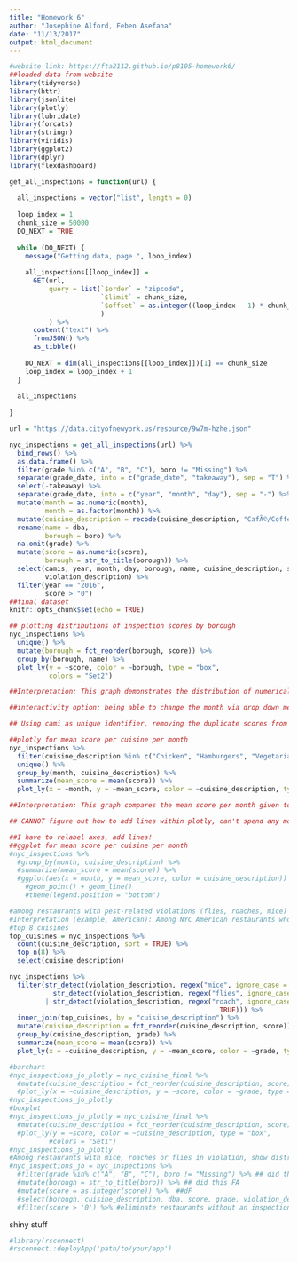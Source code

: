 ```yaml
---
title: "Homework 6"
author: "Josephine Alford, Feben Asefaha"
date: "11/13/2017"
output: html_document
---
```


```r
#website link: https://fta2112.github.io/p8105-homework6/
##loaded data from website
library(tidyverse)
library(httr)
library(jsonlite)
library(plotly)
library(lubridate)
library(forcats)
library(stringr)
library(viridis)
library(ggplot2)
library(dplyr)
library(flexdashboard)

get_all_inspections = function(url) {
  
  all_inspections = vector("list", length = 0)
  
  loop_index = 1
  chunk_size = 50000
  DO_NEXT = TRUE
  
  while (DO_NEXT) {
    message("Getting data, page ", loop_index)
    
    all_inspections[[loop_index]] = 
      GET(url,
          query = list(`$order` = "zipcode",
                       `$limit` = chunk_size,
                       `$offset` = as.integer((loop_index - 1) * chunk_size)
                       )
          ) %>%
      content("text") %>%
      fromJSON() %>%
      as_tibble()
    
    DO_NEXT = dim(all_inspections[[loop_index]])[1] == chunk_size
    loop_index = loop_index + 1
  }
  
  all_inspections
  
}

url = "https://data.cityofnewyork.us/resource/9w7m-hzhe.json"

nyc_inspections = get_all_inspections(url) %>%
  bind_rows() %>% 
  as.data.frame() %>% 
  filter(grade %in% c("A", "B", "C"), boro != "Missing") %>% 
  separate(grade_date, into = c("grade_date", "takeaway"), sep = "T") %>%
  select(-takeaway) %>% 
  separate(grade_date, into = c("year", "month", "day"), sep = "-") %>%
  mutate(month = as.numeric(month),
         month = as.factor(month)) %>% 
  mutate(cuisine_description = recode(cuisine_description, "CafÃ©/Coffee/Tea" = "Cafe", "Latin (Cuban, Dominican, Puerto Rican, South & Central American)" = "Latin")) %>%
  rename(name = dba,
         borough = boro) %>% 
  na.omit(grade) %>% 
  mutate(score = as.numeric(score),
         borough = str_to_title(borough)) %>%
  select(camis, year, month, day, borough, name, cuisine_description, score, grade, 
         violation_description) %>% 
  filter(year == "2016",
         score > "0")
##final dataset
knitr::opts_chunk$set(echo = TRUE)
```



```r
## plotting distributions of inspection scores by borough
nyc_inspections %>% 
  unique() %>% 
  mutate(borough = fct_reorder(borough, score)) %>% 
  group_by(borough, name) %>% 
  plot_ly(y = ~score, color = ~borough, type = "box",
          colors = "Set2") 

##Interpretation: This graph demonstrates the distribution of numerical inspection scores given in 2016 to the food establishments of the five boroughs. Scores increase as violations do, so the lower the score, the better. Manhattan had the establishment with the worst score of the year (83), but the borough also had the lowest median score (along with Queens).

##interactivity option: being able to change the month via drop down menu?
```

```r
## Using cami as unique identifier, removing the duplicate scores from each individual inspection

##plotly for mean score per cuisine per month
nyc_inspections %>% 
  filter(cuisine_description %in% c("Chicken", "Hamburgers", "Vegetarian")) %>%
  unique() %>% 
  group_by(month, cuisine_description) %>% 
  summarize(mean_score = mean(score)) %>% 
  plot_ly(x = ~month, y = ~mean_score, color = ~cuisine_description, type = "scatter") 

##Interpretation: This graph compares the mean score per month given to establishments from three cuisine types: Chicken, Hamburgers, and Vegetarian. Chicken restaurants generally fared the worst out of the three over the whole year, while Vegetarian and Hamburger restaurants oscillated between lowest scores from month to month. 

## CANNOT figure out how to add lines within plotly, can't spend any more time on this until after we get dashboard working

##I have to relabel axes, add lines!
##ggplot for mean score per cuisine per month
#nyc_inspections %>% 
  #group_by(month, cuisine_description) %>% 
  #summarize(mean_score = mean(score)) %>% 
  #ggplot(aes(x = month, y = mean_score, color = cuisine_description)) +
    #geom_point() + geom_line()
    #theme(legend.position = "bottom")
```


```r
#among restaurants with pest-related violations (flies, roaches, mice) in 2016, what is the distribution of scores? partioned by letter grades of A, B or C and by most popular cuisines in all boroughs (top 8)
#Interpretation (example, American): Among NYC American restaurants who were evaluated in 2016 and recieved a pest-related violation, those who recieved a grade of A had an average score of 11.1, those who recieved a grade of B had an average score of 19.9, and those with a C had an average score of 37.8.
#top 8 cuisines 
top_cuisines = nyc_inspections %>%
  count(cuisine_description, sort = TRUE) %>% 
  top_n(8) %>% 
  select(cuisine_description) 

nyc_inspections %>% 
  filter(str_detect(violation_description, regex("mice", ignore_case = TRUE)) |
           str_detect(violation_description, regex("flies", ignore_case = TRUE))
         | str_detect(violation_description, regex("roach", ignore_case =
                                                     TRUE))) %>%
  inner_join(top_cuisines, by = "cuisine_description") %>%
  mutate(cuisine_description = fct_reorder(cuisine_description, score)) %>%
  group_by(cuisine_description, grade) %>%
  summarize(mean_score = mean(score)) %>%
  plot_ly(x = ~cuisine_description, y = ~mean_score, color = ~grade, type = "bar")

#barchart
#nyc_inspections_jo_plotly = nyc_cuisine_final %>% 
  #mutate(cuisine_description = fct_reorder(cuisine_description, score)) %>%
  #plot_ly(x = ~cuisine_description, y = ~score, color = ~grade, type = "bar")
#nyc_inspections_jo_plotly
#boxplot
#nyc_inspections_jo_plotly = nyc_cuisine_final %>% 
  #mutate(cuisine_description = fct_reorder(cuisine_description, score)) %>%
  #plot_ly(y = ~score, color = ~cuisine_description, type = "box",
          #colors = "Set1")
#nyc_inspections_jo_plotly
#Among restaurants with mice, roaches or flies in violation, show distribution of scores based on cuisine
#nyc_inspections_jo = nyc_inspections %>%
  #filter(grade %in% c("A", "B", "C"), boro != "Missing") %>% ## did this FA
  #mutate(borough = str_to_title(boro)) %>% ## did this FA
  #mutate(score = as.integer(score)) %>%  ##dF
  #select(borough, cuisine_description, dba, score, grade, violation_description) %>% ##F
  #filter(score > '0') %>% #eliminate restaurants without an inspection (0) and those with -1 #F
```

shiny stuff
```r
#library(rsconnect)
#rsconnect::deployApp('path/to/your/app')
```

